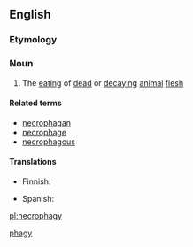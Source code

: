 ==English==

===Etymology===
{{confix|necro|phagy}}

===Noun===
{{en-noun|-}}

# The [[eating]] of [[dead]] or [[decaying]] [[animal]] [[flesh]]

====Related terms====
* [[necrophagan]]
* [[necrophage]]
* [[necrophagous]]

====Translations====
{{trans-top|eating of dead or decaying animal flesh}}
* Finnish: {{t|fi|raadonsyönti}}
{{trans-mid}}
* Spanish: {{t|es|necrofagia|f}}
{{trans-bottom}}

[[Category:English words prefixed with necro-|phagy]]

[[pl:necrophagy]]